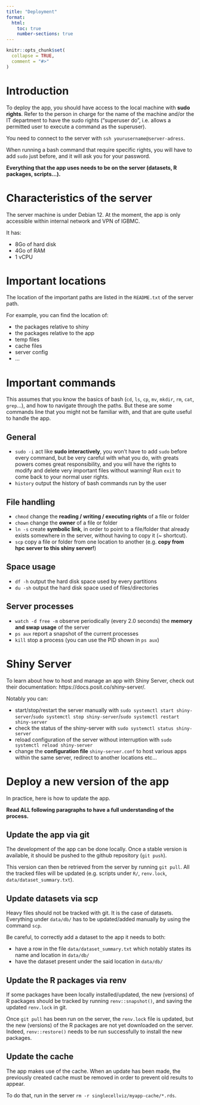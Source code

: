 ```yaml
---
title: "Deployment"
format: 
  html: 
    toc: true
    number-sections: true
---
```



```r
knitr::opts_chunk$set(
  collapse = TRUE,
  comment = "#>"
)
```

# Introduction

To deploy the app, you should have access to the local machine with **sudo rights**. Refer to the person in charge for the name of the machine and/or the IT department to have the sudo rights ("superuser do", i.e. allows a permitted user to execute a command as the superuser). 

You need to connect to the server with `ssh yourusername@server-adress`. 

When running a bash command that require specific rights, you will have to add `sudo` just before, and it will ask you for your password. 

**Everything that the app uses needs to be on the server (datasets, R packages, scripts...).**

# Characteristics of the server

The server machine is under Debian 12.
At the moment, the app is only accessible within internal network and VPN of IGBMC.

It has: 

- 8Go of hard disk 
- 4Go of RAM 
- 1 vCPU

# Important locations

The location of the important paths are listed in the `README.txt` of the server path.

For example, you can find the location of: 

- the packages relative to shiny
- the packages relative to the app
- temp files
- cache files
- server config
- ... 


# Important commands

This assumes that you know the basics of bash (`cd`, `ls`, `cp`, `mv`, `mkdir`, `rm`, `cat`, `grep`...), and how to navigate through the paths. But these are some commands line that you might not be familiar with, and that are quite useful to handle the app.

## General

- `sudo -i` act like **sudo interactively**, you won't have to add `sudo` before every command, but be very careful with what you do, with greats powers comes great responsibility, and you will have the rights to modify and delete very important files without warning! Run `exit` to come back to your normal user rights.
- `history` output the history of bash commands run by the user
 
## File handling

- `chmod` change the **reading / writing / executing rights** of a file or folder
- `chown` change the **owner** of a file or folder
- `ln -s` create **symbolic link**, in order to point to a file/folder that already exists somewhere in the server, without having to copy it (~ shortcut).
- `scp` copy a file or folder from one location to another (e.g. **copy from hpc server to this shiny server!**)

## Space usage

- `df -h` output the hard disk space used by every partitions
- `du -sh` output the hard disk space used of files/directories

## Server processes

- `watch -d free -m` observe periodically (every 2.0 seconds) the **memory and swap usage** of the server
- `ps aux` report a snapshot of the current processes
- `kill` stop a process (you can use the PID shown in `ps aux`)

# Shiny Server

To learn about how to host and manage an app with Shiny Server, check out their documentation: https://docs.posit.co/shiny-server/. 

Notably you can:

- start/stop/restart the server manually with `sudo systemctl start shiny-server`/`sudo systemctl stop shiny-server`/`sudo systemctl restart shiny-server`
- check the status of the shiny-server with `sudo systemctl status shiny-server`
- reload configuration of the server without interruption with `sudo systemctl reload shiny-server`
- change the **configuration file** `shiny-server.conf` to host various apps within the same server, redirect to another locations etc...

# Deploy a new version of the app

In practice, here is how to update the app.

**Read ALL following paragraphs to have a full understanding of the process.**

## Update the app via git

The development of the app can be done locally. Once a stable version is available, it should be pushed to the github repository (`git push`). 

This version can then be retrieved from the server by running `git pull`. All the tracked files will be updated (e.g. scripts under `R/`, `renv.lock`, `data/dataset_summary.txt`). 

## Update datasets via scp

Heavy files should not be tracked with git. It is the case of datasets. Everything under `data/db/` has to be updated/added manually by using the command `scp`. 

Be careful, to correctly add a dataset to the app it needs to both:

- have a row in the file `data/dataset_summary.txt` which notably states its name and location in `data/db/`
- have the dataset present under the said location in `data/db/`

## Update the R packages via renv 

If some packages have been locally installed/updated, the new (versions) of R packages should be tracked by running `renv::snapshot()`, and saving the updated `renv.lock` in git. 

Once `git pull` has been run on the server, the `renv.lock` file is updated, but the new (versions) of the R packages are not yet downloaded on the server. Indeed, `renv::restore()` needs to be run successfully to install the new packages. 

## Update the cache

The app makes use of the cache. When an update has been made, the previously created cache must be removed in order to prevent old results to appear. 

To do that, run in the server `rm -r singlecellviz/myapp-cache/*.rds`. 




